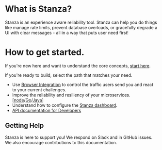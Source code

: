 
# What is Stanza? 
Stanza is an experience aware reliability tool. Stanza can help you do things like manage rate limits, prevent database overloads, or gracefully degrade a UI with clear messages - all in a way that puts user need first!

# How to get started.

If you're new here and want to understand the core concepts, [start here](./howItWorks).

If you're ready to build, select the path that matches your need. 
- Use [Browser Integration](./gettingStarted/Browser/Javascript) to control the traffic users send you and react to your current challenges.
- Improve the reliability and resiliency of your microservices. [[node](./gettingStarted/Microservices/node)/[Go](./gettingStarted/Microservices/go)/[Java](./gettingStarted/Microservices/java)]
- Understand how to configure the [Stanza dashboard](dashboard).
- [API documentation for Developers](https://stanza.stoplight.io/docs/apis/branches/main/291a2cff9d156-stanza-hub-api)




## Getting Help
Stanza is here to support you! We respond on Slack and in GitHub issues. We also encourage contributions to this documentation.
